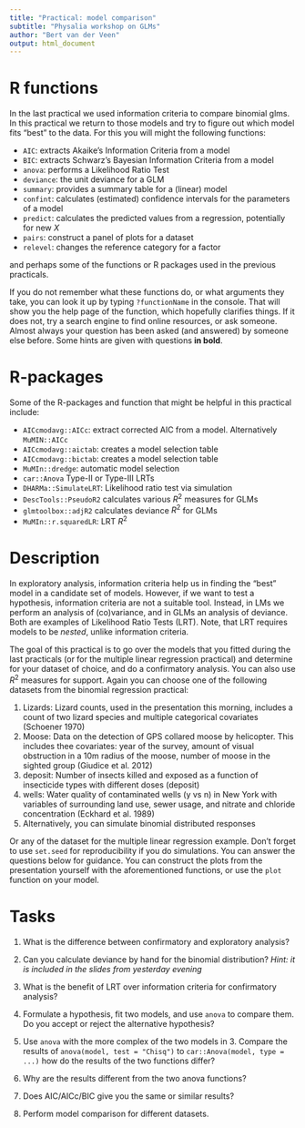 ```yaml
---
title: "Practical: model comparison"
subtitle: "Physalia workshop on GLMs"
author: "Bert van der Veen"
output: html_document
---
```


# R functions

In the last practical we used information criteria to compare binomial glms. In this practical we return to those models and try to figure out which model fits "best" to the data. For this you will might the following functions:

- `AIC`: extracts Akaike's Information Criteria from a model
- `BIC`: extracts Schwarz's Bayesian Information Criteria from a model
- `anova`: performs a Likelihood Ratio Test
- `deviance`: the unit deviance for a GLM
- `summary`: provides a summary table for a (linear) model
- `confint`: calculates (estimated) confidence intervals for the parameters of a model
- `predict`: calculates the predicted values from a regression, potentially for new $X$
- `pairs`: construct a panel of plots for a dataset
- `relevel`: changes the reference category for a factor

and perhaps some of the functions or R packages used in the previous practicals.

If you do not remember what these functions do, or what arguments they take, you can look it up by typing `?functionName` in the console. That will show you the help page of the function, which hopefully clarifies things. If it does not, try a search engine to find online resources, or ask someone. Almost always your question has been asked (and answered) by someone else before. Some hints are given with questions **in bold**.

# R-packages

Some of the R-packages and function that might be helpful in this practical include:

- `AICcmodavg::AICc`: extract corrected AIC from a model. Alternatively `MuMIN::AICc`
- `AICcmodavg::aictab`: creates a model selection table 
- `AICcmodavg::bictab`: creates a model selection table
- `MuMIn::dredge`: automatic model selection
- `car::Anova` Type-II or Type-III LRTs
- `DHARMa::SimulateLRT`: Likelihood ratio test via simulation
- `DescTools::PseudoR2` calculates various $R^2$ measures for GLMs
- `glmtoolbox::adjR2` calculates deviance $R^2$ for GLMs
- `MuMIn::r.squaredLR`: LRT $R^2$

# Description

In exploratory analysis, information criteria help us in finding the "best" model in a candidate set of models. However, if we want to test a hypothesis, information criteria are not a suitable tool. Instead, in LMs we perform an analysis of (co)variance, and in GLMs an analysis of deviance. Both are examples of Likelihood Ratio Tests (LRT). Note, that LRT requires models to be *nested*, unlike information criteria.

The goal of this practical is to go over the models that you fitted during the last practicals (or for the multiple linear regression practical) and determine for your dataset of choice, and do a confirmatory analysis. You can also use $R^2$ measures for support. Again you can choose one of the following datasets from the binomial regression practical:

1. Lizards: Lizard counts, used in the presentation this morning, includes a count of two lizard species and multiple categorical covariates (Schoener 1970)
2. Moose: Data on the detection of GPS collared moose by helicopter. This includes thee covariates: year of the survey, amount of visual obstruction in a 10m radius of the moose, number of moose in the sighted group (Giudice et al. 2012)
3. deposit: Number of insects killed and exposed as a function of insecticide types with different doses (deposit)
4. wells: Water quality of contaminated wells (y vs n) in New York with variables of surrounding land use, sewer usage, and nitrate and chloride concentration (Eckhard et al. 1989)
5. Alternatively, you can simulate binomial distributed responses

Or any of the dataset for the multiple linear regression example. Don't forget to use `set.seed` for reproducibility if you do simulations. You can answer the questions below for guidance. You can construct the plots from the presentation yourself with the aforementioned functions, or use the `plot` function on your model.

# Tasks

1. What is the difference between confirmatory and exploratory analysis?

2. Can you calculate deviance by hand for the binomial distribution? *Hint: it is included in the slides from yesterday evening *

3. What is the benefit of LRT over information criteria for confirmatory analysis?

4. Formulate a hypothesis, fit two models, and use `anova` to compare them. Do you accept or reject the alternative hypothesis?

5. Use `anova` with the more complex of the two models in 3. Compare the results of `anova(model, test = "Chisq")` to `car::Anova(model, type = ...)` how do the results of the two functions differ?

6. Why are the results different from the two anova functions?

7. Does AIC/AICc/BIC give you the same or similar results?

8. Perform model comparison for different datasets.